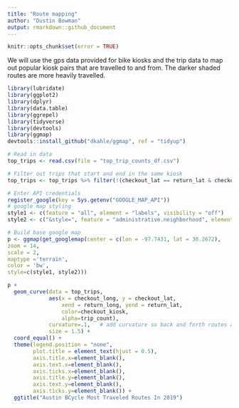 ```yaml
---
title: "Route mapping"
author: "Dustin Bowman"
output: rmarkdown::github_document
---
```

```r
knitr::opts_chunk$set(error = TRUE)
```
We will use the gps data provided for bike kiosks and the trip data to map out popular kiosk pairs that are travelled to and from. The darker shaded routes are more heavily travelled.

```r
library(lubridate)
library(ggplot2)
library(dplyr)
library(data.table)
library(ggrepel)
library(tidyverse)
library(devtools)
library(ggmap)
devtools::install_github("dkahle/ggmap", ref = "tidyup")

# Read in data
top_trips <- read.csv(file = "top_trip_counts_df.csv")
```

```r

# Filter out trips that start and end in the same kiosk
top_trips <- top_trips %>% filter(!(checkout_lat == return_lat & checkout_long == return_long))

# Enter API credentials 
register_google(key = Sys.getenv("GOOGLE_MAP_API"))
# google map styling
style1 <- c(feature = "all", element = "labels", visibility = "off")
style2 <- c("&style=", feature = "administrative.neighborhood", element = "labels", visibility = "on")

# Build base google map
p <- ggmap(get_googlemap(center = c(lon = -97.7431, lat = 30.2672),
zoom = 14,
scale = 2,
maptype ='terrain',
color = 'bw',
style=c(style1, style2)))

p + 
  geom_curve(data = top_trips, 
             aes(x = checkout_long, y = checkout_lat, 
                 xend = return_long, yend = return_lat, 
                 color=checkout_kiosk, 
                 alpha=trip_count),
             curvature=.1,   # add curvature so back and forth routes are visible between 2 points
             size = 1.5) + 
  coord_equal() +
  theme(legend.position = "none",
        plot.title = element_text(hjust = 0.5), 
        axis.title.x=element_blank(),
        axis.text.x=element_blank(),
        axis.ticks.x=element_blank(),
        axis.title.y=element_blank(),
        axis.text.y=element_blank(),
        axis.ticks.y=element_blank()) +
  ggtitle("Austin BCycle Most Traveled Routes In 2019")
```
